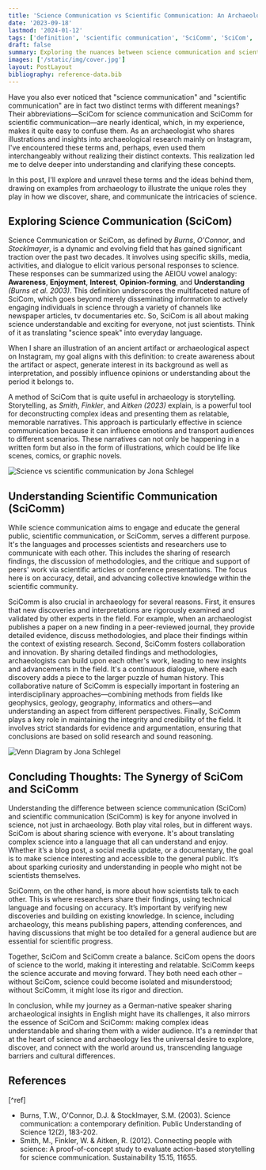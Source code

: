 ```yaml
---
title: 'Science Communication vs Scientific Communication: An Archaeological Perspective'
date: '2023-09-18'
lastmod: '2024-01-12'
tags: ['definition', 'scientific communication', 'SciComm', 'SciCom', 'science communication']
draft: false
summary: Exploring the nuances between science communication and scientific communication, the article sheds light on their distinct objectives, audiences, and methodologies. It aims to clarify the terms, emphasizing the importance of both in disseminating scientific knowledge effectively.
images: ['/static/img/cover.jpg']
layout: PostLayout
bibliography: reference-data.bib
---
```


Have you also ever noticed that "science communication" and "scientific communication" are in fact two distinct terms with different meanings? Their abbreviations—SciCom for science communication and SciComm for scientific communication—are nearly identical, which, in my experience, makes it quite easy to confuse them. As an archaeologist who shares illustrations and insights into archaeological research mainly on Instagram, I've encountered these terms and, perhaps, even used them interchangeably without realizing their distinct contexts. This realization led me to delve deeper into understanding and clarifying these concepts.

In this post, I'll explore and unravel these terms and the ideas behind them, drawing on examples from archaeology to illustrate the unique roles they play in how we discover, share, and communicate the intricacies of science.

## Exploring Science Communication (SciCom)

Science Communication or SciCom, as defined by _Burns_, _O'Connor_, and _Stocklmayer_, is a dynamic and evolving field that has gained significant traction over the past two decades. It involves using specific skills, media, activities, and dialogue to elicit various personal responses to science. These responses can be summarized using the AEIOU vowel analogy: **Awareness**, **Enjoyment**, **Interest**, **Opinion-forming**, and **Understanding** _(Burns et al. 2003)_. This definition underscores the multifaceted nature of SciCom, which goes beyond merely disseminating information to actively engaging individuals in science through a variety of channels like newspaper articles, tv documentaries etc. So, SciCom is all about making science understandable and exciting for everyone, not just scientists. Think of it as translating "science speak" into everyday language.

When I share an illustration of an ancient artifact or archaeological aspect on Instagram, my goal aligns with this definition: to create awareness about the artifact or aspect, generate interest in its background as well as interpretation, and possibly influence opinions or understanding about the period it belongs to.

A method of SciCom that is quite useful in archaeology is storytelling. Storytelling, as _Smith_, _Finkler_, and _Aitken (2023)_ explain, is a powerful tool for deconstructing complex ideas and presenting them as relatable, memorable narratives. This approach is particularly effective in science communication because it can influence emotions and transport audiences to different scenarios. These narratives can not only be happening in a written form but also in the form of illustrations, which could be life like scenes, comics, or graphic novels.

![Science vs scientific communication by Jona Schlegel](/static/img/blog/sciCom/scienceVsScientificCom.jpg)

## Understanding Scientific Communication (SciComm)

While science communication aims to engage and educate the general public, scientific communication, or SciComm, serves a different purpose. It's the languages and processes scientists and researchers use to communicate with each other. This includes the sharing of research findings, the discussion of methodologies, and the critique and support of peers' work via scientific articles or conference presentations. The focus here is on accuracy, detail, and advancing collective knowledge within the scientific community.

SciComm is also crucial in archaeology for several reasons. First, it ensures that new discoveries and interpretations are rigorously examined and validated by other experts in the field. For example, when an archaeologist publishes a paper on a new finding in a peer-reviewed journal, they provide detailed evidence, discuss methodologies, and place their findings within the context of existing research. Second, SciComm fosters collaboration and innovation. By sharing detailed findings and methodologies, archaeologists can build upon each other's work, leading to new insights and advancements in the field. It's a continuous dialogue, where each discovery adds a piece to the larger puzzle of human history. This collaborative nature of SciComm is especially important in fostering an interdisciplinary approaches—combining methods from fields like geophysics, geology, geography, informatics and others—and understanding an aspect from different perspectives. Finally, SciComm plays a key role in maintaining the integrity and credibility of the field. It involves strict standards for evidence and argumentation, ensuring that conclusions are based on solid research and sound reasoning.

![Venn Diagram by Jona Schlegel](/static/img/blog/sciCom/VennDiagramSciComm.jpg)

## Concluding Thoughts: The Synergy of SciCom and SciComm

Understanding the difference between science communication (SciCom) and scientific communication (SciComm) is key for anyone involved in science, not just in archaeology. Both play vital roles, but in different ways. SciCom is about sharing science with everyone. It's about translating complex science into a language that all can understand and enjoy. Whether it’s a blog post, a social media update, or a documentary, the goal is to make science interesting and accessible to the general public. It’s about sparking curiosity and understanding in people who might not be scientists themselves.

SciComm, on the other hand, is more about how scientists talk to each other. This is where researchers share their findings, using technical language and focusing on accuracy. It’s important by verifying new discoveries and building on existing knowledge. In science, including archaeology, this means publishing papers, attending conferences, and having discussions that might be too detailed for a general audience but are essential for scientific progress.

Together, SciCom and SciComm create a balance. SciCom opens the doors of science to the world, making it interesting and relatable. SciComm keeps the science accurate and moving forward. They both need each other – without SciCom, science could become isolated and misunderstood; without SciComm, it might lose its rigor and direction.

In conclusion, while my journey as a German-native speaker sharing archaeological insights in English might have its challenges, it also mirrors the essence of SciCom and SciComm: making complex ideas understandable and sharing them with a wider audience. It's a reminder that at the heart of science and archaeology lies the universal desire to explore, discover, and connect with the world around us, transcending language barriers and cultural differences.

## References

[^ref]

- Burns, T.W., O'Connor, D.J. & Stocklmayer, S.M. (2003). Science communication: a contemporary definition. Public Understanding of Science 12(2), 183-202.
- Smith, M., Finkler, W. & Aitken, R. (2012). Connecting people with science: A proof-of-concept study to evaluate action-based storytelling for science communication. Sustainability 15.15, 11655.
